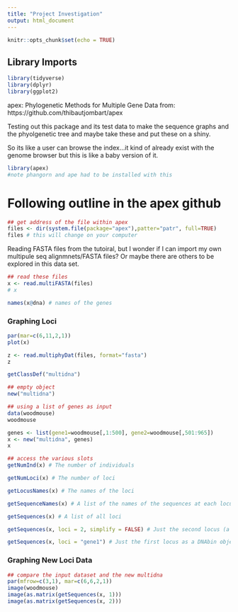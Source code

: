 ```yaml
---
title: "Project Investigation"
output: html_document
---
```


```r
knitr::opts_chunk$set(echo = TRUE)
```

## Library Imports 
```r
library(tidyverse)
library(dplyr)
library(ggplot2)

```

apex: Phylogenetic Methods for Multiple Gene Data
from: https://github.com/thibautjombart/apex

Testing out this package and its test data to make the sequence graphs and the phyolgenetic tree and maybe take these and put these on a shiny. 

So its like a user can browse the index...it kind of already exist with the genome browser but this is like a baby version of it. 

```r
library(apex) 
#note phangorn and ape had to be installed with this 
```


# Following outline in the apex github
```r
## get address of the file within apex
files <- dir(system.file(package="apex"),patter="patr", full=TRUE)
files # this will change on your computer
```

 Reading FASTA files from the tutoiral, but I wonder if I can import my own multipule seq alignmnets/FASTA files? Or maybe there are others to be explored in this data set.
```r
## read these files
x <- read.multiFASTA(files)
# x
```

```r
names(x@dna) # names of the genes
```
### Graphing Loci
```r
par(mar=c(6,11,2,1))
plot(x)

```

```r
z <- read.multiphyDat(files, format="fasta")
z

```


```r
getClassDef("multidna")
```



```r
## empty object
new("multidna")
```

```r
## using a list of genes as input
data(woodmouse)
woodmouse
```




```r
genes <- list(gene1=woodmouse[,1:500], gene2=woodmouse[,501:965])
x <- new("multidna", genes)
x
```


```r
## access the various slots
getNumInd(x) # The number of individuals

```

```r
getNumLoci(x) # The number of loci
```



```r
getLocusNames(x) # The names of the loci
```


```r
getSequenceNames(x) # A list of the names of the sequences at each locus
```






```r
getSequences(x) # A list of all loci
```




```r
getSequences(x, loci = 2, simplify = FALSE) # Just the second locus (a single element list)
```





```r
getSequences(x, loci = "gene1") # Just the first locus as a DNAbin object
```
### Graphing New Loci Data
```r
## compare the input dataset and the new multidna
par(mfrow=c(3,1), mar=c(6,6,2,1))
image(woodmouse)
image(as.matrix(getSequences(x, 1)))
image(as.matrix(getSequences(x, 2)))
```



















